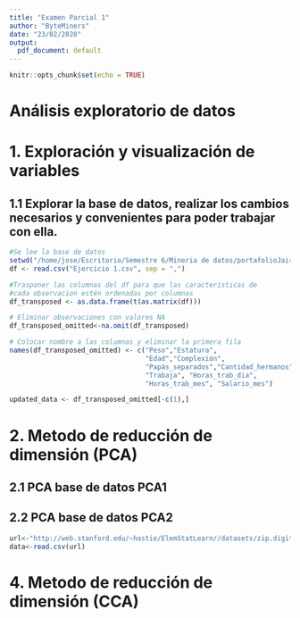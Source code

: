 ```yaml
---
title: "Examen Parcial 1"
author: "ByteMiners"
date: "23/02/2020"
output:
  pdf_document: default
---
```

```r
knitr::opts_chunk$set(echo = TRUE)
```

# Análisis exploratorio de datos

# 1. Exploración y visualización de variables
## 1.1 Explorar la base de datos, realizar los cambios necesarios y convenientes para poder trabajar con ella.
```r
#Se lee la base de datos
setwd("/home/jose/Escritorio/Semestre 6/Mineria de datos/portafolioJairo/parcial1/examen")
df <- read.csv("Ejercicio 1.csv", sep = ",")

#Trasponer las columnas del df para que las características de 
#cada observacion estén ordenadas por columnas 
df_transposed <- as.data.frame(t(as.matrix(df)))

# Eliminar observaciones con valores NA
df_transposed_omitted<-na.omit(df_transposed)

# Colocar nombre a las columnas y eliminar la primera fila 
names(df_transposed_omitted) <- c("Peso","Estatura",
                                  "Edad","Complexión",
                                  "Papás_separados","Cantidad_hermanos",
                                  "Trabaja", "Horas_trab_dia", 
                                  "Horas_trab_mes", "Salario_mes")

updated_data <- df_transposed_omitted[-c(1),] 
```
# 2. Metodo de reducción de dimensión (PCA)
## 2.1 PCA base de datos PCA1
## 2.2 PCA base de datos PCA2
```r
url<-"http://web.stanford.edu/~hastie/ElemStatLearn//datasets/zip.digits/train.2"
data<-read.csv(url)
```

# 4. Metodo de reducción de dimensión (CCA)